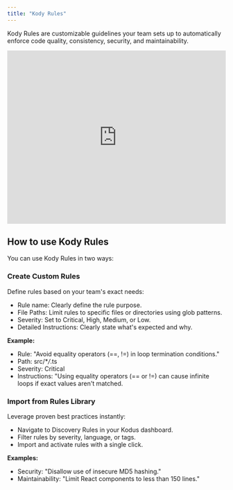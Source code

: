 ```yaml
---
title: "Kody Rules"
---
```


Kody Rules are customizable guidelines your team sets up to automatically enforce code quality, consistency, security, and maintainability.

<iframe
  width="100%"
  height="400"
  src="https://www.youtube.com/embed/KrzlUmmJh3s?si=igZuKTjlfT2FwRVm"
  title="YouTube video player"
  frameborder="0"
  allow="accelerometer; autoplay; clipboard-write; encrypted-media; gyroscope; picture-in-picture; web-share"
  referrerpolicy="strict-origin-when-cross-origin"
  allowfullscreen
></iframe>

## How to use Kody Rules

You can use Kody Rules in two ways:

### Create Custom Rules

Define rules based on your team's exact needs:

- Rule name: Clearly define the rule purpose.
- File Paths: Limit rules to specific files or directories using glob patterns.
- Severity: Set to Critical, High, Medium, or Low.
- Detailed Instructions: Clearly state what's expected and why.

**Example:**

- Rule: "Avoid equality operators (==, !=) in loop termination conditions."
- Path: src/\*_/_.ts
- Severity: Critical
- Instructions: "Using equality operators (== or !=) can cause infinite loops if exact values aren't matched.

### Import from Rules Library

Leverage proven best practices instantly:

- Navigate to Discovery Rules in your Kodus dashboard.
- Filter rules by severity, language, or tags.
- Import and activate rules with a single click.

**Examples:**

- Security: "Disallow use of insecure MD5 hashing."
- Maintainability: "Limit React components to less than 150 lines."
